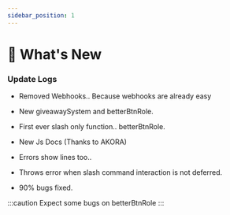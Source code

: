 ```yaml
---
sidebar_position: 1
---
```


# 🎉 What's New

### Update Logs
- Removed Webhooks.. Because webhooks are already easy
- New giveawaySystem and betterBtnRole.
- First ever slash only function.. betterBtnRole.
- New Js Docs (Thanks to AKORA)
- Errors show lines too..
- Throws error when slash command interaction is not deferred.

- 90% bugs fixed.

:::caution
Expect some bugs on betterBtnRole
:::